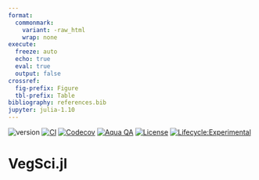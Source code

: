 ```yaml
---
format: 
  commonmark:
    variant: -raw_html
    wrap: none
execute: 
  freeze: auto
  echo: true
  eval: true
  output: false
crossref:
  fig-prefix: Figure
  tbl-prefix: Table
bibliography: references.bib
jupyter: julia-1.10
---
```


![version](https://img.shields.io/badge/version-0.1-blue)
[![CI](https://github.com/ZekeMarshall/VegSci.jl/actions/workflows/ci.yml/badge.svg?branch=main)](https://github.com/ZekeMarshall/VegSci.jl/actions/workflows/ci.yml?query=branch%3Amain)
[![Codecov](https://codecov.io/gh/ZekeMarshall/VegSci.jl/branch/main/graph/badge.svg)](https://codecov.io/gh/ZekeMarshall/VegSci.jl)
[![Aqua QA](https://raw.githubusercontent.com/JuliaTesting/Aqua.jl/master/badge.svg)](https://github.com/ZekeMarshall/VegSci.jl)
[![License](https://img.shields.io/github/license/ZekeMarshall/VegSci.jl)](LICENSE)
[![Lifecycle:Experimental](https://img.shields.io/badge/Lifecycle-Experimental-339999)]()

# VegSci.jl

